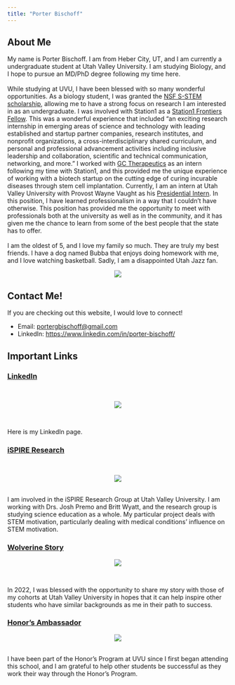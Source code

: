 ```yaml
---
title: "Porter Bischoff"
---
```


## About Me

My name is Porter Bischoff. I am from Heber City, UT, and I am currently a undergraduate student at Utah Valley University. I am studying Biology, and I hope to pursue an MD/PhD degree following my time here. <br><br> While studying at UVU, I have been blessed with so many wonderful opportunities. As a biology student, I was granted the [NSF S-STEM scholarship](https://www.uvu.edu/biology/s_stem_scholarship.html), allowing me to have a strong focus on research I am interested in as an undergraduate. I was involved with Station1 as a [Station1 Frontiers Fellow](https://www.station1.org/sff). This was a wonderful experience that included "an exciting research internship in emerging areas of science and technology with leading established and startup partner companies, research institutes, and nonprofit organizations, a cross-interdisciplinary shared curriculum, and personal and professional advancement activities including inclusive leadership and collaboration, scientific and technical communication, networking, and more." I worked with [GC Therapeutics](https://www.gc-tx.com/) as an intern following my time with Station1, and this provided me the unique experience of working with a biotech startup on the cutting edge of curing incurable diseases through stem cell implantation. Currently, I am an intern at Utah Valley University with Provost Wayne Vaught as his [Presidential Intern](https://www.uvu.edu/president/interns/index.html). In this position, I have learned professionalism in a way that I couldn't have otherwise. This position has provided me the opportunity to meet with professionals both at the university as well as in the community, and it has given me the chance to learn from some of the best people that the state has to offer. <br><br> I am the oldest of 5, and I love my family so much. They are truly my best friends. I have a dog named Bubba that enjoys doing homework with me, and I love watching basketball. Sadly, I am a disappointed Utah Jazz fan.

<center>![](photos/personal.png)</center>

## Contact Me!

If you are checking out this website, I would love to connect!

-   Email: [portergbischoff\@gmail.com](mailto:portergbischoff@gmail.com){.email}
-   LinkedIn: <https://www.linkedin.com/in/porter-bischoff/>

## Important Links

### [LinkedIn](https://linkedin.com/in/porter-bischoff)

<br>

<center>![](photos/linkedin.PNG)</center>

<br>

Here is my LinkedIn page.

### [iSPIRE Research](https://sites.google.com/uvu.edu/ispire/home)

<br>

<center>![](photos/ispire.png)</center>

<br> I am involved in the iSPIRE Research Group at Utah Valley University. I am working with Drs. Josh Premo and Britt Wyatt, and the research group is studying science education as a whole. My particular project deals with STEM motivation, particularly dealing with medical conditions' influence on STEM motivation. <br>

### [Wolverine Story](https://www.uvu.edu/news/wolverine-stories/2022/03/2022_03_16_wolverine_stories_porter_bischoff.html)

<center>![](photos/UVUHorizontalGreen-0009.png)</center>

<br>

In 2022, I was blessed with the opportunity to share my story with those of my cohorts at Utah Valley University in hopes that it can help inspire other students who have similar backgrounds as me in their path to success. <br>

### [Honor's Ambassador](https://www.uvu.edu/honors/new.ambassadors.html)

<center>![](photos/honr.seal.jpg)</center>

<br> I have been part of the Honor's Program at UVU since I first began attending this school, and I am grateful to help other students be successful as they work their way through the Honor's Program.
